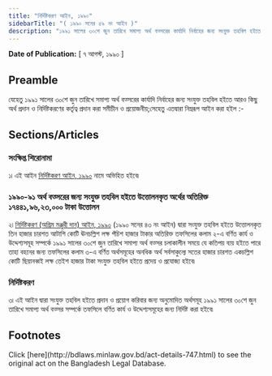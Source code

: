 ```yaml
---
title: "নির্দিষ্টকরণ আইন, ১৯৯০"
sidebarTitle: "( ১৯৯০ সনের ৫৯ নং আইন )"
description: "১৯৯১ সালের ৩০শে জুন তারিখে সমাপ্য অর্থ বত্সরের কার্যাদি নির্বাহের জন্য সংযুক্ত তহবিল হইতে আরও কিছু অর্থ প্রদান ও নির্দিষ্টকরণের কর্তৃত্ব প্রদানের জন্য প্রণীত আইন৷"
---
```


**Date of Publication:** [ ৭ আগস্ট, ১৯৯০ ]

## Preamble

যেহেতু ১৯৯১ সালের ৩০শে জুন তারিখে সমাপ্য অর্থ বত্সরের কার্যাদি নির্বাহের জন্য সংযুক্ত তহবিল হইতে আরও কিছু অর্থ প্রদান ও নির্দিষ্টকরণের কর্তৃত্ব প্রদান করা সমীচীন ও প্রয়োজনীয়;সেহেতু এতদ্বারা নিম্নরূপ আইন করা হইল :-

## Sections/Articles

### সংক্ষিপ্ত শিরোনামা

১৷ এই আইন [নির্দিষ্টকরণ আইন, ১৯৯০](/laws/act-747 "নির্দিষ্টকরণ আইন, ১৯৯০") নামে অভিহিত হইবে৷

### ১৯৯০-৯১ অর্থ বত্সরের জন্য সংযুক্ত তহবিল হইতে উত্তোলনকৃত অর্থের অতিরিক্ত ১৭৪৪১,৯৬,২৩,০০০ টাকা উত্তোলন

২৷ [নির্দিষ্টকরণ (অগ্রিম মঞ্জুরী দান) আইন, ১৯৯০](/laws/act-742 "নির্দিষ্টকরণ (অগ্রিম মঞ্জুরী দান) আইন, ১৯৯০") (১৯৯০ সনের ৪৩ নং আইন) দ্বারা সংযুক্ত তহবিল হইতে উত্তোলনকৃত তিন হাজার চারশত আটাশি কোটি ঊনচল্লিশ লক্ষ পঁচিশ হাজার টাকার অতিরিক্ত তফসিলের কলাম ২-এ বর্ণিত কার্য ও উদ্দেশ্যসমূহ সম্পর্কে ১৯৯১ সালের ৩০শে জুন তারিখে সমাপ্য অর্থ বত্সর চলাকালীন সময়ে যে কতিপয় ব্যয় হইতে পারে তাহা বহনের জন্য তফসিলের কলাম ৩-এ বর্ণিত অর্থসমূহের অনধিক অর্থ সর্বসাকুল্যে সতের হাজার চারশত একচল্লিশ কোটি ছিয়ানব্বই লক্ষ তেইশ হাজার টাকা সংযুক্ত তহবিল হইতে প্রদেয় ও প্রযোজ্য হইবে৷

### নির্দিষ্টকরণ

৩৷ এই আইন দ্বারা সংযুক্ত তহবিল হইতে প্রদান ও প্রয়োগ করিবার জন্য অনুমোদিত অর্থসমূহ ১৯৯১ সালের ৩০শে জুন তারিখে সমাপ্য অর্থ বত্সর সম্পর্কে তফসিলে বর্ণিত কার্য ও উদ্দেশ্যসমূহের জন্য নির্দিষ্ট করা হইবে৷

## Footnotes

<Note>
  Click [here](http://bdlaws.minlaw.gov.bd/act-details-747.html) to see the original act on the Bangladesh Legal Database.
</Note>
